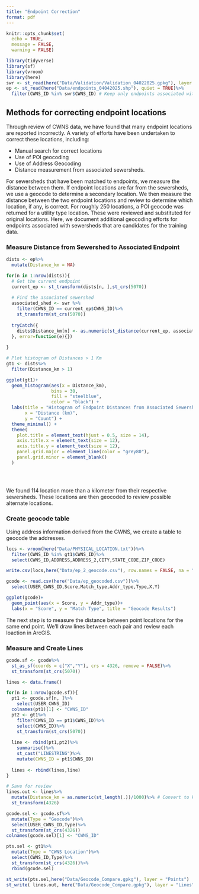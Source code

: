```yaml
---
title: "Endpoint Correction"
format: pdf
---
```


```r
knitr::opts_chunk$set(
  echo = TRUE,
  message = FALSE,
  warning = FALSE)

library(tidyverse)
library(sf)
library(vroom)
library(here)
swr <- st_read(here("Data/Validation/Validation_04022025.gpkg"), layer = "Sewersheds", quiet = TRUE)
ep <- st_read(here("Data/endpoints_04042025.shp"), quiet = TRUE)%>%
  filter(CWNS_ID %in% swr$CWNS_ID) # Keep only endpoints associated with sewersheds)

```



## Methods for correcting endpoint locations

Through review of CWNS data, we have found that many endpoint locations are reported incorrectly. A variety of efforts have been undertaken to correct these locations, including:

- Manual search for correct locations
- Use of POI geocoding
- Use of Address Geocoding
- Distance measurement from associated sewersheds.

For sewersheds that have been matched to endpoints, we measure the distance between them. If endpoint locations are far from the sewersheds, we use a geocode to determine a secondary location. We then measure the distance between the two endpoint locations and review to determine which location, if any, is correct. For roughly 250 locations, a POI geocode was returned for a utility type location. These were reviewed and substituted for original locations. Here, we document additional geocoding efforts for endpoints associated with sewersheds that are candidates for the training data.

### Measure Distance from Sewershed to Associated Endpoint

```r
dists <- ep%>%
  mutate(Distance_km = NA)

for(n in 1:nrow(dists)){
  # Get the current endpoint
  current_ep <- st_transform(dists[n, ],st_crs(5070))
  
  # Find the associated sewershed
  associated_shed <- swr %>%
    filter(CWNS_ID == current_ep$CWNS_ID)%>%
    st_transform(st_crs(5070))
  
  tryCatch({
    dists$Distance_km[n] <- as.numeric(st_distance(current_ep, associated_shed))[1]/1000
  }, error=function(e){})
  
}

# Plot histogram of Distances > 1 Km
gt1 <- dists%>%
  filter(Distance_km > 1)

ggplot(gt1)+
  geom_histogram(aes(x = Distance_km), 
                 bins = 30, 
                 fill = "steelblue", 
                 color = "black") +
  labs(title = "Histogram of Endpoint Distances from Associated Sewersheds",
       x = "Distance (km)",
       y = "Count") +
  theme_minimal() +
  theme(
    plot.title = element_text(hjust = 0.5, size = 14),
    axis.title.x = element_text(size = 12),
    axis.title.y = element_text(size = 12),
    panel.grid.major = element_line(color = "grey80"),
    panel.grid.minor = element_blank()
  )
  
  
  
```

We found 114 location more than a kilometer from their respective sewersheds. These locations are then geocoded to review possible alternate locations.

### Create geocode table
Using address information derived from the CWNS, we create a table to geocode the addresses.

```r

locs <- vroom(here("Data/PHYSICAL_LOCATION.txt"))%>%
  filter(CWNS_ID %in% gt1$CWNS_ID)%>%
  select(CWNS_ID,ADDRESS,ADDRESS_2,CITY,STATE_CODE,ZIP_CODE)

write.csv(locs,here("Data/ep_2_geocode.csv"), row.names = FALSE, na = "", fileEncoding = "UTF-8")

```


```r
gcode <- read.csv(here("Data/ep_geocoded.csv"))%>%
  select(USER_CWNS_ID,Score,Match_type,Addr_type,Type,X,Y)

ggplot(gcode)+
  geom_point(aes(x = Score, y = Addr_type))+
  labs(x = "Score", y = "Match Type", title = "Geocode Results")
```

The next step is to measure the distance between point locations for the same end point. We'll draw lines between each pair and review each loaction in ArcGIS.

### Measure and Create Lines

```r
gcode.sf <- gcode%>%
  st_as_sf(coords = c("X","Y"), crs = 4326, remove = FALSE)%>%
  st_transform(st_crs(5070))

lines <- data.frame()

for(n in 1:nrow(gcode.sf)){
  pt1 <- gcode.sf[n, ]%>%
    select(USER_CWNS_ID)
  colnames(pt1)[1] <- "CWNS_ID"
  pt2 <- gt1%>%
    filter(CWNS_ID == pt1$CWNS_ID)%>%
    select(CWNS_ID)%>%
    st_transform(st_crs(5070))
  
  line <- rbind(pt1,pt2)%>%
    summarise()%>%
    st_cast("LINESTRING")%>%
    mutate(CWNS_ID = pt1$CWNS_ID)
  
  lines <- rbind(lines,line)
}

# Save for review
lines.out <- lines%>%
  mutate(Distance_km = as.numeric(st_length(.))/1000)%>% # Convert to kilometers
  st_transform(4326)

gcode.sel <- gcode.sf%>%
  mutate(Type = "Geocode")%>%
  select(USER_CWNS_ID,Type)%>%
  st_transform(st_crs(4326))
colnames(gcode.sel)[1] <- "CWNS_ID"

pts.sel <- gt1%>%
  mutate(Type = "CWNS Location")%>%
  select(CWNS_ID,Type)%>%
  st_transform(st_crs(4326))%>%
  rbind(gcode.sel)

st_write(pts.sel,here("Data/Geocode_Compare.gpkg"), layer = "Points")
st_write( lines.out, here("Data/Geocode_Compare.gpkg"), layer = "Lines")
```

